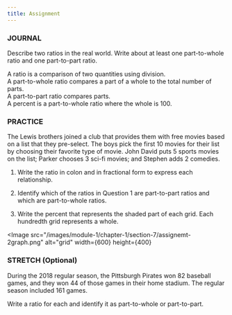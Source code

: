 ```yaml
---
title: Assignment
---
```


### JOURNAL
Describe two ratios in the real world. Write about at least one part-to-whole ratio and one part-to-part ratio.

<Scenario variant="remember">
A ratio is a comparison of two quantities using division.<div></div>
A part-to-whole ratio compares a part of a whole to the total number of parts.<div></div>
A part-to-part ratio compares parts.<div></div>
A percent is a part-to-whole ratio where the whole is 100.<div></div>

</Scenario>

### PRACTICE
The Lewis brothers joined a club that provides them with free movies based on a list that they pre-select. The boys pick the first 10 movies for their list by choosing their favorite type of movie. John David puts 5 sports movies on the list; Parker chooses 3 sci-fi movies; and Stephen adds 2 comedies.

1. Write the ratio in colon and in fractional form to express each relationship.

<Table
  rows={[
    ['a. Sports movies to sci-fi movies', 'b. Comedies to total movies'],
    ['c. Sci-fi movies to comedies', 'd. Sports movies to total movies'],
    ['e. Comedies to sports movies', 'f. Sci-fi movies to total movies'],
  ]}
/>

2. Identify which of the ratios in Question 1 are part-to-part ratios and which are part-to-whole ratios.

3. Write the percent that represents the shaded part of each grid. Each hundredth grid represents a whole.

<Image 
    src="/images/module-1/chapter-1/section-7/assignemt-2graph.png"
    alt="grid"
    width={600}
    height={400}
></Image>

### STRETCH (Optional)
During the 2018 regular season, the Pittsburgh Pirates won 82 baseball games, and they won 44 of those games in their home stadium. The regular season included 161 games.

Write a ratio for each and identify it as part-to-whole or part-to-part.

<QuestionInputProps question = "1. Number of games won to number of games lost">
</QuestionInputProps>

<QuestionInputProps question = "2. Number of games won to number of games played">
</QuestionInputProps>

<QuestionInputProps question = "3. Number of games lost to number of games played">
</QuestionInputProps>

<QuestionInputProps question = "4. Number of games won away to number of games won away">
</QuestionInputProps>

<QuestionInputProps question = "5. Number of games won at home to number of games won">
</QuestionInputProps>
